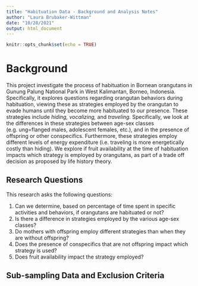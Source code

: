 ---
title: "Habituation Data - Background and Analysis Notes"
author: "Laura Brubaker-Wittman"
date: "10/28/2021"
output: html_document
---

```{r setup, include=FALSE}
knitr::opts_chunk$set(echo = TRUE)
```

# Background

This project investigate the process of habituation in Bornean orangutans in Gunung Palung National Park in West Kalimantan, Borneo, Indonesia. Specifically, it explores questions regarding orangutan behaviors during habituation, viewing these as strategies employed by the orangutan to evade humans until they become more habituated to our presence. These strategies include *hiding,* *vocalizing,* and *traveling.* Specifically, we look at the differences in these strategies between age-sex classes (e.g. ung=flanged males, adolescent females, etc.), and in the presence of offspring or other conspecifics. Furthermore, these strategies employ different levels of energy expenditure (i.e. traveling is more energetically costly than hiding). We explore if fruit availability at the time of habituation impacts which strategy is employed by orangutans, as part of a trade off decision as proposed by life history theory.

## Research Questions

This research asks the following questions:

1. Can we determine, based on percentage of time spent in specific activities and behaviors, if orangutans are habituated or not?
2. Is there a difference in strategies employed by the various age-sex classes?
3. Do mothers with offspring employ different strategies than when they are without offspring?
4. Does the presence of conspecifics that are not offspring impact which strategy is used?
5. Does fruit availability impact the strategy employed?

## Sub-sampling Data and Exclusion Criteria
